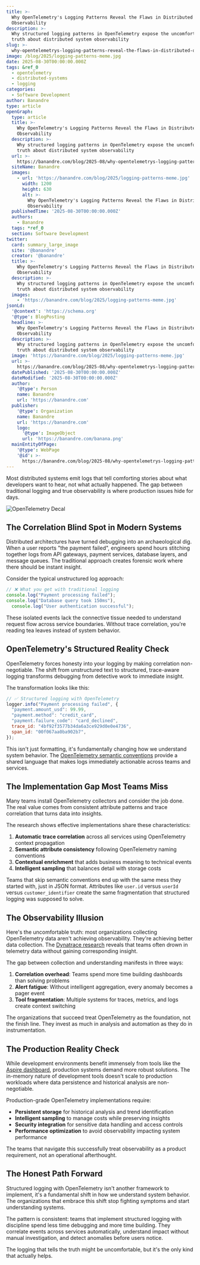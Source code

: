 ```yaml
---
title: >-
  Why OpenTelemetry's Logging Patterns Reveal the Flaws in Distributed
  Observability
description: >-
  Why structured logging patterns in OpenTelemetry expose the uncomfortable
  truth about distributed system observability
slug: >-
  why-opentelemetrys-logging-patterns-reveal-the-flaws-in-distributed-observability
image: /blog/2025/logging-patterns-meme.jpg
date: 2025-08-30T00:00:00.000Z
tags: &ref_0
  - opentelemetry
  - distributed-systems
  - logging
categories:
  - Software Development
author: Banandre
type: article
openGraph:
  type: article
  title: >-
    Why OpenTelemetry's Logging Patterns Reveal the Flaws in Distributed
    Observability
  description: >-
    Why structured logging patterns in OpenTelemetry expose the uncomfortable
    truth about distributed system observability
  url: >-
    https://banandre.com/blog/2025-08/why-opentelemetrys-logging-patterns-reveal-the-flaws-in-distributed-observability
  siteName: Banandre
  images:
    - url: 'https://banandre.com/blog/2025/logging-patterns-meme.jpg'
      width: 1200
      height: 630
      alt: >-
        Why OpenTelemetry's Logging Patterns Reveal the Flaws in Distributed
        Observability
  publishedTime: '2025-08-30T00:00:00.000Z'
  authors:
    - Banandre
  tags: *ref_0
  section: Software Development
twitter:
  card: summary_large_image
  site: '@banandre'
  creator: '@banandre'
  title: >-
    Why OpenTelemetry's Logging Patterns Reveal the Flaws in Distributed
    Observability
  description: >-
    Why structured logging patterns in OpenTelemetry expose the uncomfortable
    truth about distributed system observability
  images:
    - 'https://banandre.com/blog/2025/logging-patterns-meme.jpg'
jsonLd:
  '@context': 'https://schema.org'
  '@type': BlogPosting
  headline: >-
    Why OpenTelemetry's Logging Patterns Reveal the Flaws in Distributed
    Observability
  description: >-
    Why structured logging patterns in OpenTelemetry expose the uncomfortable
    truth about distributed system observability
  image: 'https://banandre.com/blog/2025/logging-patterns-meme.jpg'
  url: >-
    https://banandre.com/blog/2025-08/why-opentelemetrys-logging-patterns-reveal-the-flaws-in-distributed-observability
  datePublished: '2025-08-30T00:00:00.000Z'
  dateModified: '2025-08-30T00:00:00.000Z'
  author:
    '@type': Person
    name: Banandre
    url: 'https://banandre.com'
  publisher:
    '@type': Organization
    name: Banandre
    url: 'https://banandre.com'
    logo:
      '@type': ImageObject
      url: 'https://banandre.com/banana.png'
  mainEntityOfPage:
    '@type': WebPage
    '@id': >-
      https://banandre.com/blog/2025-08/why-opentelemetrys-logging-patterns-reveal-the-flaws-in-distributed-observability
---
```


Most distributed systems emit logs that tell comforting stories about what developers want to hear, not what actually happened. The gap between traditional logging and true observability is where production issues hide for days.

![OpenTelemetry Decal](/blog/2025/opentelemetry-decal.svg)

## The Correlation Blind Spot in Modern Systems

Distributed architectures have turned debugging into an archaeological dig. When a user reports "the payment failed", engineers spend hours stitching together logs from API gateways, payment services, database layers, and message queues. The traditional approach creates forensic work where there should be instant insight.

Consider the typical unstructured log approach:

```javascript
// ❌ What you get with traditional logging
console.log("Payment processing failed");
console.log("Database query took 150ms"),
  console.log("User authentication successful");
```

These isolated events lack the connective tissue needed to understand request flow across service boundaries. Without trace correlation, you're reading tea leaves instead of system behavior.

## OpenTelemetry's Structured Reality Check

OpenTelemetry forces honesty into your logging by making correlation non-negotiable. The shift from unstructured text to structured, trace-aware logging transforms debugging from detective work to immediate insight.

The transformation looks like this:

```javascript
// ✅ Structured logging with OpenTelemetry
logger.info("Payment processing failed", {
  "payment.amount_usd": 99.99,
  "payment.method": "credit_card",
  "payment.failure_code": "card_declined",
  trace_id: "4bf92f3577b34da6a3ce929d0e0e4736",
  span_id: "00f067aa0ba902b7",
});
```

This isn't just formatting, it's fundamentally changing how we understand system behavior. The [OpenTelemetry semantic conventions](https://opentelemetry.io/docs/specs/semantic-conventions/) provide a shared language that makes logs immediately actionable across teams and services.

## The Implementation Gap Most Teams Miss

Many teams install OpenTelemetry collectors and consider the job done. The real value comes from consistent attribute patterns and trace correlation that turns data into insights.

The research shows effective implementations share these characteristics:

1. **Automatic trace correlation** across all services using OpenTelemetry context propagation
2. **Semantic attribute consistency** following OpenTelemetry naming conventions
3. **Contextual enrichment** that adds business meaning to technical events
4. **Intelligent sampling** that balances detail with storage costs

Teams that skip semantic conventions end up with the same mess they started with, just in JSON format. Attributes like `user.id` versus `userId` versus `customer_identifier` create the same fragmentation that structured logging was supposed to solve.

## The Observability Illusion

Here's the uncomfortable truth: most organizations collecting OpenTelemetry data aren't achieving observability. They're achieving better data collection. The [Dynatrace research](https://www.dynatrace.com/news/blog/opentelemetry-and-dynatrace-the-complete-analytics-platform-for-modern-observability/) reveals that teams often drown in telemetry data without gaining corresponding insight.

The gap between collection and understanding manifests in three ways:

1. **Correlation overhead**: Teams spend more time building dashboards than solving problems
2. **Alert fatigue**: Without intelligent aggregation, every anomaly becomes a pager event
3. **Tool fragmentation**: Multiple systems for traces, metrics, and logs create context switching

The organizations that succeed treat OpenTelemetry as the foundation, not the finish line. They invest as much in analysis and automation as they do in instrumentation.

## The Production Reality Check

While development environments benefit immensely from tools like the [Aspire dashboard](https://www.milanjovanovic.tech/blog/standalone-aspire-dashboard-setup-for-distributed-dotnet-applications), production systems demand more robust solutions. The in-memory nature of development tools doesn't scale to production workloads where data persistence and historical analysis are non-negotiable.

Production-grade OpenTelemetry implementations require:

- **Persistent storage** for historical analysis and trend identification
- **Intelligent sampling** to manage costs while preserving insights
- **Security integration** for sensitive data handling and access controls
- **Performance optimization** to avoid observability impacting system performance

The teams that navigate this successfully treat observability as a product requirement, not an operational afterthought.

## The Honest Path Forward

Structured logging with OpenTelemetry isn't another framework to implement, it's a fundamental shift in how we understand system behavior. The organizations that embrace this shift stop fighting symptoms and start understanding systems.

The pattern is consistent: teams that implement structured logging with discipline spend less time debugging and more time building. They correlate events across services automatically, understand impact without manual investigation, and detect anomalies before users notice.

The logging that tells the truth might be uncomfortable, but it's the only kind that actually helps.
